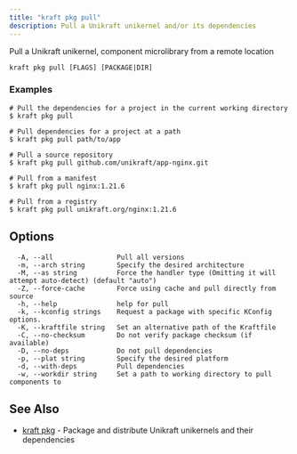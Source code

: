 ```yaml
---
title: "kraft pkg pull"
description: Pull a Unikraft unikernel and/or its dependencies
---
```


Pull a Unikraft unikernel, component microlibrary from a remote location

```console
kraft pkg pull [FLAGS] [PACKAGE|DIR]
```

### Examples

```console
# Pull the dependencies for a project in the current working directory
$ kraft pkg pull

# Pull dependencies for a project at a path
$ kraft pkg pull path/to/app

# Pull a source repository
$ kraft pkg pull github.com/unikraft/app-nginx.git

# Pull from a manifest
$ kraft pkg pull nginx:1.21.6

# Pull from a registry
$ kraft pkg pull unikraft.org/nginx:1.21.6
```

## Options

```text
  -A, --all                Pull all versions
  -m, --arch string        Specify the desired architecture
  -M, --as string          Force the handler type (Omitting it will attempt auto-detect) (default "auto")
  -Z, --force-cache        Force using cache and pull directly from source
  -h, --help               help for pull
  -k, --kconfig strings    Request a package with specific KConfig options.
  -K, --kraftfile string   Set an alternative path of the Kraftfile
  -C, --no-checksum        Do not verify package checksum (if available)
  -D, --no-deps            Do not pull dependencies
  -p, --plat string        Specify the desired platform
  -d, --with-deps          Pull dependencies
  -w, --workdir string     Set a path to working directory to pull components to
```

## See Also

* [kraft pkg](kraft_pkg.md)	 - Package and distribute Unikraft unikernels and their dependencies

